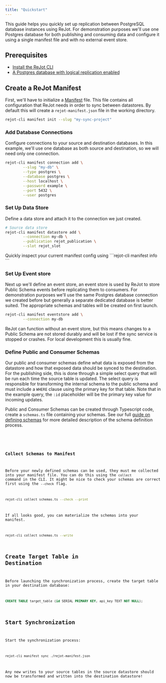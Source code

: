 ```yaml
---
title: "Quickstart"
---
```



This guide helps you quickly set up replication between PostgreSQL database instances using ReJot.
For demonstration purposes we'll use one Postgres database for both publishing and consuming data
and configure it using a single manifest file and with no external event store.

## Prerequisites

- [Install the ReJot CLI](/docs/start/install)
- [A Postgres database with logical replication enabled](/docs/guides/setup-postgres)

## Create a ReJot Manifest

First, we'll have to initialize a [Manifest](/docs/spec/manifest) file. This file contains all
configuration that ReJot needs in order to sync between datastores. By default this will create a
`rejot-manifest.json` file in the working directory.

```bash
rejot-cli manifest init --slug "my-sync-project"
```

### Add Database Connections

Configure connections to your source and destination databases. In this example, we'll use one
database as both source and destination, so we will need only one connection.

```bash
rejot-cli manifest connection add \
        --slug "my-db" \
        --type postgres \
        --database postgres \
        --host localhost \
        --password example \
        --port 5432 \
        --user postgres
```

### Set Up Data Store

Define a data store and attach it to the connection we just created.

```bash
# Source data store
rejot-cli manifest datastore add \
        --connection my-db \
        --publication rejot_publication \
        --slot rejot_slot
```

<Notice type="TIP">
  Quickly inspect your current manifest config using ```rejot-cli manifest info ```
</Notice>

### Set Up Event store

Next up we'll define an event store, an event store is used by ReJot to store Public Schema events
before replicating them to consumers. For demonstration purposes we'll use the same Postgres
database connection we created before but generally a separate dedicated database is better suited.
The appropriate schemas and tables will be created on first launch.

```bash
rejot-cli manifest eventstore add \
        --connection my-db
```

<Notice type="NOTE">
  ReJot can function without an event store, but this means changes to a Public Schema are not
  stored durably and will be lost if the sync service is stopped or crashes. For local development
  this is usually fine.
</Notice>

### Define Public and Consumer Schemas

Our public and consumer schemas define what data is exposed from the datastore and how that exposed
data should be synced to the destination. For the publishing side, this is done through a simple
select query that will be run each time the source table is updated. The select query is responsible
for transforming the internal schema to the public schema and must include a `WHERE` clause using
the primary key for that table. Note that in the example query, the `:id` placeholder will be the
primary key value for incoming updates.

Public and Consumer Schemas can be created through Typescript code, create a `schemas.ts` file
containing your schemas. See our full [guide on defining schemas](/docs/guides/defining-schemas) for
more detailed description of the schema definition process.

<PreWithCopy noWrapper>
  <Code
    code={rawSchemaText}
    lang="ts"
    themes={{
      light: "github-light",
      dark: "github-dark",
    }}
  />
</PreWithCopy>

### Collect Schemas to Manifest

Before your newly defined schemas can be used, they must me collected into your manifest file. You
can do this using the `collect` command in the CLI. It might be nice to check your schemas are
correct first using the `--check` flag.

```bash
rejot-cli collect schemas.ts --check --print
```

If all looks good, you can materialize the schemas into your manifest.

```bash
rejot-cli collect schemas.ts --write
```

## Create Target Table in Destination

Before launching the synchronization process, create the target table in your destination database:

```sql
CREATE TABLE target_table (id SERIAL PRIMARY KEY, api_key TEXT NOT NULL);
```

## Start Synchronization

Start the synchronization process:

```bash
rejot-cli manifest sync ./rejot-manifest.json
```

Any new writes to your source tables in the source datastore should now be transformed and written
into the destination datastore!
